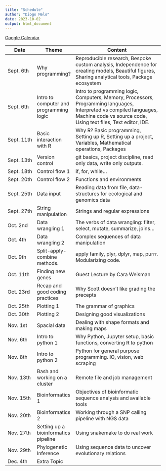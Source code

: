 ```yaml
---
title: "Schedule"
author: "Diogo Melo"
date: 2023-10-02
output: html_document
---
```


[Google Calendar](https://calendar.google.com/calendar/u/0?cid=NTY0MjgxMDI1NjFlYWQ4MWY4NDI2NGQyMzQ3Mzg2OGNkYTVhNDA0YzY1MmNmNzI0ZWU5YjBhNWZhYzYwZTZkYkBncm91cC5jYWxlbmRhci5nb29nbGUuY29t)

| Date      | Theme                                   | Content                                                                                                                                                                     |
|-----------|-----------------------------------------|-----------------------------------------------------------------------------------------------------------------------------------------------------------------------------|
| Sept. 6th | Why programming?                        | Reproducible research, Bespoke custom analysis, Independence for creating models, Beautiful figures, Sharing analytical tools, Package ecosystem                              |
| Sept. 6th | Intro to computer and programming logic | Intro to programming logic, Computers, Memory, Processors, Programming languages, Interpreted vs compiled languages, Machine code vs source code, Using text files, Text editor, IDE. |
| Sept. 11th| Basic interaction with R                | Why R? Basic programming, Setting up R, Setting up a project, Variables, Mathematical operations, Packages                                                                 |
| Sept. 13th| Version control                         | git basics, project discipline, read only data, write only outputs.                                                                                                        |
| Sept. 18th| Control flow 1                          | if, for, while...                                                                                                                                                          |
| Sept. 20th| Control flow 2                          | Functions and environments                                                                                                                                                 |
| Sept. 25th| Data input                              | Reading data from file, data-structures for ecological and genomics data                                                                                                   |
| Sept. 27th| String manipulation                     | Strings and regular expressions                                                                                                                                            |
| Oct. 2nd  | Data wrangling 1                        | The verbs of data wrangling: filter, select, mutate, summarize, joins...                                                                                                   |
| Oct. 4th  | Data wrangling 2                        | Complex sequences of data manipulation                                                                                                                                     |
| Oct. 9th  | Split-apply-combine methods.            | apply family, plyr, dplyr, map, purrr. Modularizing code.                                                                                                                  |
| Oct. 11th | Finding new genes                       | Guest Lecture by Cara Weisman                                                                                                                                              |
| Oct. 23rd | Recap and good coding practices         | Why Scott doesn't like grading the precepts                                                                                                                                |
| Oct. 25th | Plotting 1                              | The grammar of graphics                                                                                                                                                    |
| Oct. 30th | Plotting 2                              | Designing good visualizations                                                                                                                                              |
| Nov. 1st  | Spacial data                            | Dealing with shape formats and making maps                                                                                                                                 |
| Nov. 6th  | Intro to python 1                       | Why Python, Jupyter setup, basic functions, converting R to python                                                                                                         |
| Nov. 8th  | Intro to python 2                       | Python for general purpose programming. IO, vision, web scraping                                                                                                           |
| Nov. 13th | Bash and working on a cluster           | Remote file and job management                                                                                                                                             |                     
| Nov. 15th | Bioinformatics 1                        | Objectives of bioinformatic sequence analysis and available tools                                                                                                          |
| Nov. 20th | Bioinformatics 2                        | Working through a SNP calling pipeline with NGS data                                                                                                                       |
| Nov. 27th | Setting up a bioinformatics pipeline    | Using snakemake to do real work                                                                                                                                            |
| Nov. 29th | Phylogenetic Inference                  | Using sequence data to uncover evolutionary relations                                                                                                                      |
| Dec. 4th  | Extra Topic                             |                                                                                                                                                                            |


                                                                                                                                                   